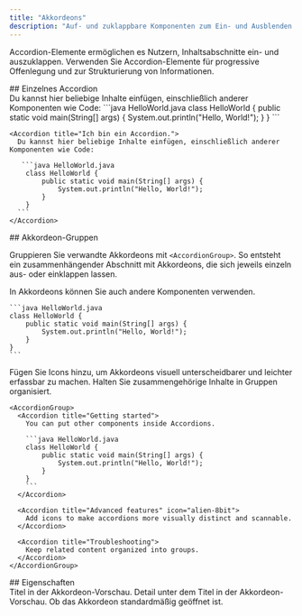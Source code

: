 ```yaml
---
title: "Akkordeons"
description: "Auf- und zuklappbare Komponenten zum Ein- und Ausblenden von Inhalten"
---
```



Accordion-Elemente ermöglichen es Nutzern, Inhaltsabschnitte ein- und auszuklappen. Verwenden Sie Accordion-Elemente für progressive Offenlegung und zur Strukturierung von Informationen.

<div id="single-accordion">
  ## Einzelnes Accordion
</div>

<Accordion title="Ich bin ein Accordion.">
  Du kannst hier beliebige Inhalte einfügen, einschließlich anderer Komponenten wie Code:
   ```java HelloWorld.java
    class HelloWorld {
        public static void main(String[] args) {
            System.out.println("Hello, World!");
        }
    }
    ```
</Accordion>

````mdx Accordion example
<Accordion title="Ich bin ein Accordion.">
  Du kannst hier beliebige Inhalte einfügen, einschließlich anderer Komponenten wie Code:

   ```java HelloWorld.java
    class HelloWorld {
        public static void main(String[] args) {
            System.out.println("Hello, World!");
        }
    }
  ```
</Accordion>
````

<div id="accordion-groups">
  ## Akkordeon-Gruppen
</div>

Gruppieren Sie verwandte Akkordeons mit `<AccordionGroup>`. So entsteht ein zusammenhängender Abschnitt mit Akkordeons, die sich jeweils einzeln aus- oder einklappen lassen.

<AccordionGroup>
  <Accordion title="Erste Schritte">
    In Akkordeons können Sie auch andere Komponenten verwenden.

    ```java HelloWorld.java
    class HelloWorld {
        public static void main(String[] args) {
            System.out.println("Hello, World!");
        }
    }
    ```
  </Accordion>

  <Accordion title="Erweiterte Funktionen" icon="bot">
    Fügen Sie Icons hinzu, um Akkordeons visuell unterscheidbarer und leichter erfassbar zu machen.
  </Accordion>
  
  <Accordion title="Fehlerbehebung">
    Halten Sie zusammengehörige Inhalte in Gruppen organisiert.
  </Accordion>
</AccordionGroup>

````mdx Accordion Group Example
<AccordionGroup>
  <Accordion title="Getting started">
    You can put other components inside Accordions.

    ```java HelloWorld.java
    class HelloWorld {
        public static void main(String[] args) {
            System.out.println("Hello, World!");
        }
    }
    ```
  </Accordion>

  <Accordion title="Advanced features" icon="alien-8bit">
    Add icons to make accordions more visually distinct and scannable.
  </Accordion>

  <Accordion title="Troubleshooting">
    Keep related content organized into groups.
  </Accordion>
</AccordionGroup>
````

<div id="properties">
  ## Eigenschaften
</div>

<ResponseField name="title" type="string" required>
  Titel in der Akkordeon-Vorschau.
</ResponseField>

<ResponseField name="description" type="string">
  Detail unter dem Titel in der Akkordeon-Vorschau.
</ResponseField>

<ResponseField name="defaultOpen" type="boolean" default="false">
  Ob das Akkordeon standardmäßig geöffnet ist.
</ResponseField>

<IconsOptional />